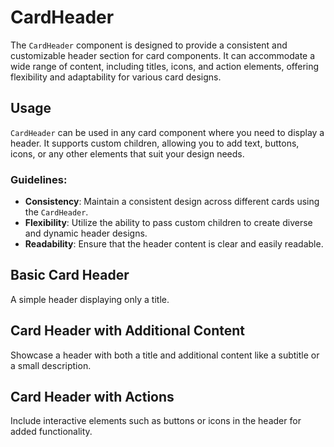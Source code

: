

<Meta title="Components/CardHeader" component={CardHeader} of={Stories} />

# CardHeader

The `CardHeader` component is designed to provide a consistent and customizable header section for card components. It can accommodate a wide range of content, including titles, icons, and action elements, offering flexibility and adaptability for various card designs.

## Usage

`CardHeader` can be used in any card component where you need to display a header. It supports custom children, allowing you to add text, buttons, icons, or any other elements that suit your design needs.

### Guidelines:

- **Consistency**: Maintain a consistent design across different cards using the `CardHeader`.
- **Flexibility**: Utilize the ability to pass custom children to create diverse and dynamic header designs.
- **Readability**: Ensure that the header content is clear and easily readable.

## Basic Card Header

A simple header displaying only a title.

<Canvas>
  <Story of={Stories.Default} />
</Canvas>

## Card Header with Additional Content

Showcase a header with both a title and additional content like a subtitle or a small description.

<Canvas>
  <Story of={Stories.WithAdditionalContent} />
</Canvas>

## Card Header with Actions

Include interactive elements such as buttons or icons in the header for added functionality.
